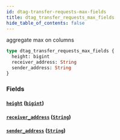 ```yaml
---
id: dtag-transfer-requests-max-fields
title: dtag_transfer_requests_max_fields
hide_table_of_contents: false
---
```


aggregate max on columns

```graphql
type dtag_transfer_requests_max_fields {
  height: bigint
  receiver_address: String
  sender_address: String
}
```

### Fields

#### [`height`](#) ([`bigint`](../scalars/bigint))

#### [`receiver_address`](#) ([`String`](../scalars/string))

#### [`sender_address`](#) ([`String`](../scalars/string))
